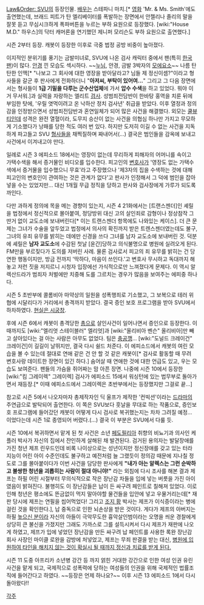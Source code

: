 [[Law&Order: SVU]]의 등장인물. [[배우]]는 스테파니 마치.[* [[영화]] 'Mr. & Ms. Smith'에도 출연했는데, 브래드 피트가 탄 엘리베이터를 폭발하는 장면에서 안젤리나 졸리의 말을 잘못 듣고 무심시크하게 폭파버튼을 누르는 부하 요원으로 등장했다. [wiki:"House M.D." 하우스]의 닥터 캐머론을 연기했던 제니퍼 모리슨도 부하 요원으로 출연했다.]

시즌 2부터 등장. 캐봇이 등장한 이후로 극중 법정 공방 비중이 높아졌다.

이지적인 분위기를 풍기는 금발미녀로, SVU에 나온 검사 캐릭터 중에서 팬(특히 [[한국]]팬)이 많다. [[안경]] 낀 모습도 섹시하다. ~~[[누님]], 안경, 금발 3박자의 [[모에]]요소~~ 나름 탄탄한 인맥[* "나보고 그 회사에 대한 영장을 받아달라고? 님들 제 정신이셈?"이라고 형사들을 갈군 후 판사에게 전화하더니 "'''아저씨, 부탁이 있어여...'''" 그리고 그 다음 장면에서는 형사들이 '''1급 기밀을 다루는 군수산업체'''에 가서 '''압수 수색'''을 하고 있었다. 뭐야 이거 무서워.]과 실력을 자랑하는 엘리트 [[검사]]. 성범죄전담반이 한바탕 홍역을 치룬 뒤에 부임한 탓에, '우릴 엿먹이려고 온 낙하산 정치 검사년' 취급을 받았다. 이후 열정과 정의감을 인정받으면서 성범죄전담반과 혼연일체가 되어 많은 사건을 해결했다. 외모는 [[쿨뷰티]]인데 성격은 완전 열혈이라, 도무지 승산이 없는 사건을 의협심 하나만 가지고 무모하게 기소했다가 낭패를 당한 적도 여러 번 있다. 하지만 도저히 이길 수 없는 사건을 지독하게 파고들고 SVU [[형사]]들을 채찍질하며 짜내어서(...) 결국은 범인들을 감옥에 보내고 사건에서 이겨내고야 만다.

일례로 시즌 3 에피소드 18에서는 영장이 없는데 무리하게 피해자의 어머니를 속이고 가택수색을 해서 증거물인 비디오를 입수한다. 피고인의 [[변호사]]가 '영장도 없는 가택수색에서 증거물을 입수했으니 무효'라고 주장했으나 '제3자의 집을 수색하는 것에 대해 피고인의 변호인이 관여하는 것은 관계가 없다'고 판사가 인정해서 그 덕에 범인을 잡아 넣을 수는 있었지만... 대신 1개월 무급 정직을 당하고 판사와 검사장에게 가루가 되도록 까인다.

다만 과하게 정의에 목을 메는 경향이 있는지, 시즌 4 21화에서는 [트랜스젠더]인 셰릴을 법정에서 정신적으로 몰아붙여, 정당방위 대신 고의 살인죄로 감형이나 정상참작 그딴거 없이 교도소에 보내버린다[* 이는 트랜스젠더 항목에도 나와있는 케이스]. 더 큰 문제는 그녀가 수술을 앞두었고 법정에서 의사의 확진까지 받은 트렌스젠더였는데도 불구, 그녀의 유죄 유무를 밝히는 데에만 신경을 쓰다 그녀를 남자 교도소에 보내버린 것. 덕분에 셰릴은 '''남자 교도소'''에 수감된 첫날 [윤간]당하고 의식불명으로 병원에 실려오게 된다. FM만을 부르짖다가 도의를 저버린 사례. 물론 검사로서 피고의 죄 유무를 밝히는 건 당연한 행동이지만, 방금 전까지 '딱하다, 마음이 쓰인다.'고 변호사 무시하고 독대까지 해 놓고 저런 짓을 저지르니 시청자 입장에선 가식적으로만 느껴졌다게 문제다. 이 역시 알렉산드라가 범죄자 처벌에만 치중해 도를 그르치는 경우가 많음을 보여주는 에피중 하나다.
 
시즌 5 초반부에 콜롬비아 마약상의 일원을 성폭행죄로 기소했고, 그 보복으로 테러 위협에 시달리다가 거리에서 총격까지 받았다. 결국 증인 보호 프로그램을 받아 SVU에서 하차하였다. [[현실은 시궁창]].

후에 시즌 6에서 캐봇이 총격당한 [[총]]으로 살인사건이 일어나면서 증인으로 등장한다. 이 때까지도 [wiki:"엘리엇 스테이블러" 엘리엇]과 [wiki:"올리비아 벤슨" 올리비아]만 빼고 살아있다는 걸 아는 사람은 아무도 없었다. 팀은 [[충공깽]]... [wiki:"도널드 크레이건" 크레이건]이 길길이 날뛰지만, 결국 다시 쉴드 처준다. 이 에피소드에서 캐봇의 여린 모습을 볼 수 있는데 절대로 연애 같은 건 안 할 것 같은 캐봇이[* 검사로 활동할 때 무려 변호사랑 데이트한 장면이 있긴 하다.] 숨어살 때 연애한 것에 대한 언급도 있고, 우는 모습도 보여준다. 팬들의 가슴을 쥐어짜는 맘 아픈 장면. 나중에 시즌 10에서 등장한 [wiki:"킴 그레이렉" 그레이렉] 검사가 에피소드 15에서 워싱턴에 있는 법무부로 돌아가면서 재등장.[* 이때 에피소드에서 그레이렉은 초반부에서는 등장했지만 그걸로 끝...]

참고로 시즌 5에서 나오자마자 총제작자인 딕 울프가 제작한 '컨빅션'이라는 [[드라마]]의 주연급으로 발탁되어 출연한다. 이 쪽은 SVU보다 훗날을 무대로 하는 작품으로, 증인보호 프로그램에 들어갔던 캐봇이 어떻게 다시 검사로 복귀했는지는 차차 그려질 예정... 이었다는데 시즌 1로 종영되어 버렸다.(...) 결국 이 부분은 SVU에서 다룰 듯.

시즌 10에서 복귀하면서 맡게 된 첫 사건은 소년 [[페도필리아]] 취향의 비뇨기과 의사인 케플러 박사가 자신의 집에서 잔인하게 살해된 채 발견된다. 검거된 용의자는 발달장애를 가진 청년 제프 린우드인데 비록 나이상으로는 성년이지만 정신장애를 갖고 있는 터라 지능이 어린 아이 수준인데도 불구하고 예전처럼 늘 그랬듯이 정의감 때문에 지나칠 정도로 그를 몰아붙이다가 이번 사건을 담당한 판사에게 '''"내가 아는 알렉스는 그런 순박하고 불쌍한 청년을 괴롭히는 사람이 절대 아니야!"''' 라는 외침에 다시 조사를 해본 결과 제프는 하필 어린 시절부터 무의식적으로 작은 장난감 차들을 입에 넣는 버릇을 가진 아이였음이 밝혀진다. 불행히도 이 장난감들은 납이 든 싸구려 페인트로 칠해져 있었다. 이로 인해 청년은 평소에도 뜬금없이 먹지 말아야할 물건들을 입안에 넣고 우물거리는데[* 재판 당시에 제프는 연필을 씹어먹었다! 그리고 [[조지 황]] 박사는 제프가 이식증이라는 병에 걸린 것을 확인한다.], 납 중독으로 인한 뇌손상을 받은 것이다. 게다가 제프의 아버지는 하필 [[높으신 분]]이라 자신의 아들이 극악무도한 흉악살인범이라는 오명을 씌운 경찰에게 상당히 큰 불신을 가졌지만 그래도 가까스로 그를 설득시켜서 다시 제프가 재판에 나오게 하였고, 제프가 입에 넣었던 장난감을 만든 싸구려 납 페인트를 사용한 록완 장난감 회사 사장인 마이클 로완을 감방에 처넣었고, 제프는 무죄 판결을 받는 대신, [[치료감호소|병원에 입원하여 타인을 해치지 않는 것이 확실시 될 때까지 정신과 치료를 받게 된다.]]

시즌 11 도중 아프리카 소년병 강간 등 까지 얽힌 거대한 강간으로 인한 여성 인권 유린 사건을 맡게 되고, 국제적으로 성폭력에 당하는 여성들의 인권을 위해 국제적인 법률조직에 들어간다고 하였다. ~~등장은 언제 하나요?~~ 이후 시즌 13 에피소드 1에서 다시 돌아왔다!!



[[각주]]
